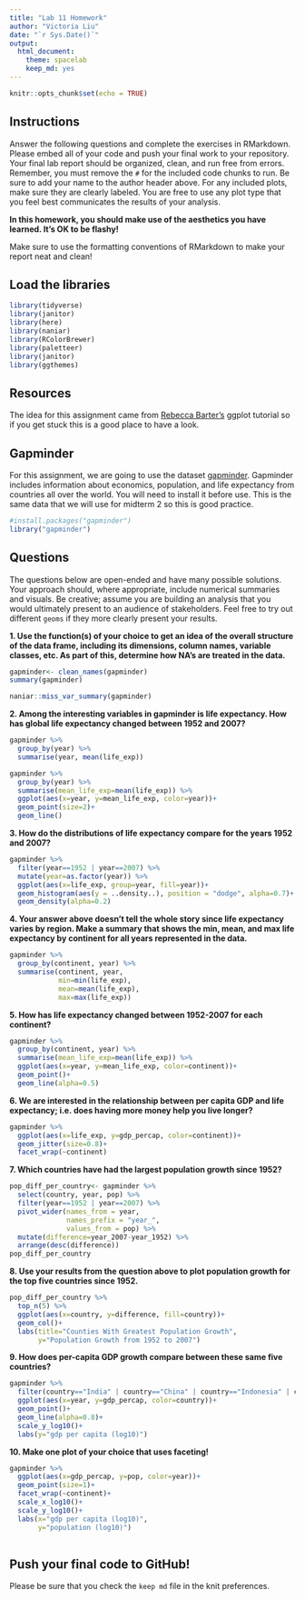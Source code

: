```yaml
---
title: "Lab 11 Homework"
author: "Victoria Liu"
date: "`r Sys.Date()`"
output:
  html_document: 
    theme: spacelab
    keep_md: yes
---
```


```r
knitr::opts_chunk$set(echo = TRUE)
```

## Instructions
Answer the following questions and complete the exercises in RMarkdown. Please embed all of your code and push your final work to your repository. Your final lab report should be organized, clean, and run free from errors. Remember, you must remove the `#` for the included code chunks to run. Be sure to add your name to the author header above. For any included plots, make sure they are clearly labeled. You are free to use any plot type that you feel best communicates the results of your analysis.  

**In this homework, you should make use of the aesthetics you have learned. It's OK to be flashy!**

Make sure to use the formatting conventions of RMarkdown to make your report neat and clean!  

## Load the libraries
```r
library(tidyverse)
library(janitor)
library(here)
library(naniar)
library(RColorBrewer)
library(paletteer)
library(janitor)
library(ggthemes)
``` 

## Resources
The idea for this assignment came from [Rebecca Barter's](http://www.rebeccabarter.com/blog/2017-11-17-ggplot2_tutorial/) ggplot tutorial so if you get stuck this is a good place to have a look.  

## Gapminder
For this assignment, we are going to use the dataset [gapminder](https://cran.r-project.org/web/packages/gapminder/index.html). Gapminder includes information about economics, population, and life expectancy from countries all over the world. You will need to install it before use. This is the same data that we will use for midterm 2 so this is good practice.
```r
#install.packages("gapminder")
library("gapminder")
```

## Questions
The questions below are open-ended and have many possible solutions. Your approach should, where appropriate, include numerical summaries and visuals. Be creative; assume you are building an analysis that you would ultimately present to an audience of stakeholders. Feel free to try out different `geoms` if they more clearly present your results.  

**1. Use the function(s) of your choice to get an idea of the overall structure of the data frame, including its dimensions, column names, variable classes, etc. As part of this, determine how NA's are treated in the data.**  
```r
gapminder<- clean_names(gapminder)
summary(gapminder)
```
```r
naniar::miss_var_summary(gapminder)
```
**2. Among the interesting variables in gapminder is life expectancy. How has global life expectancy changed between 1952 and 2007?**
```r
gapminder %>%
  group_by(year) %>%
  summarise(year, mean(life_exp))
```

```r
gapminder %>%
  group_by(year) %>%
  summarise(mean_life_exp=mean(life_exp)) %>%
  ggplot(aes(x=year, y=mean_life_exp, color=year))+
  geom_point(size=2)+
  geom_line()
```

**3. How do the distributions of life expectancy compare for the years 1952 and 2007?**
```r
gapminder %>%
  filter(year==1952 | year==2007) %>% 
  mutate(year=as.factor(year)) %>%
  ggplot(aes(x=life_exp, group=year, fill=year))+
  geom_histogram(aes(y = ..density..), position = "dodge", alpha=0.7)+
  geom_density(alpha=0.2)
```

**4. Your answer above doesn't tell the whole story since life expectancy varies by region. Make a summary that shows the min, mean, and max life expectancy by continent for all years represented in the data.**
```r
gapminder %>%
  group_by(continent, year) %>%
  summarise(continent, year, 
            min=min(life_exp),
            mean=mean(life_exp),
            max=max(life_exp))
```

**5. How has life expectancy changed between 1952-2007 for each continent?**
```r
gapminder %>%
  group_by(continent, year) %>%
  summarise(mean_life_exp=mean(life_exp)) %>%
  ggplot(aes(x=year, y=mean_life_exp, color=continent))+
  geom_point()+
  geom_line(alpha=0.5)
```

**6. We are interested in the relationship between per capita GDP and life expectancy; i.e. does having more money help you live longer?**
```r
gapminder %>%
  ggplot(aes(x=life_exp, y=gdp_percap, color=continent))+
  geom_jitter(size=0.8)+
  facet_wrap(~continent)
```

**7. Which countries have had the largest population growth since 1952?**
```r
pop_diff_per_country<- gapminder %>% 
  select(country, year, pop) %>% 
  filter(year==1952 | year==2007) %>%
  pivot_wider(names_from = year,
              names_prefix = "year_",
              values_from = pop) %>%
  mutate(difference=year_2007-year_1952) %>%
  arrange(desc(difference))
pop_diff_per_country
```

**8. Use your results from the question above to plot population growth for the top five countries since 1952.**
```r
pop_diff_per_country %>%
  top_n(5) %>%
  ggplot(aes(x=country, y=difference, fill=country))+
  geom_col()+
  labs(title="Counties With Greatest Population Growth",
       y="Population Growth from 1952 to 2007")
```

**9. How does per-capita GDP growth compare between these same five countries?**
```r
gapminder %>% 
  filter(country=="India" | country=="China" | country=="Indonesia" | country=="Brazil" | country=="United States") %>%
  ggplot(aes(x=year, y=gdp_percap, color=country))+
  geom_point()+
  geom_line(alpha=0.8)+
  scale_y_log10()+
  labs(y="gdp per capita (log10)")
```

**10. Make one plot of your choice that uses faceting!**
```r
gapminder %>%
  ggplot(aes(x=gdp_percap, y=pop, color=year))+
  geom_point(size=1)+
  facet_wrap(~continent)+
  scale_x_log10()+
  scale_y_log10()+
  labs(x="gdp per capita (log10)",
       y="population (log10)")
  
```

## Push your final code to GitHub!
Please be sure that you check the `keep md` file in the knit preferences. 
